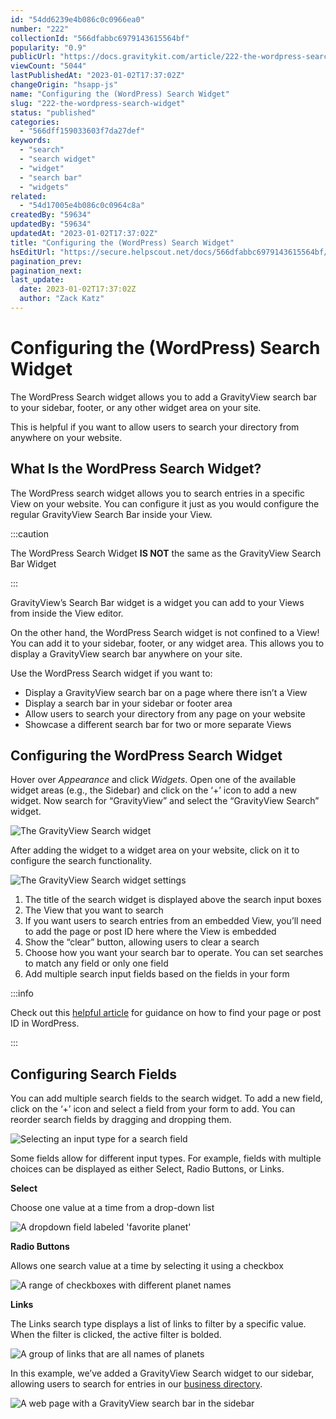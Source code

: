 ```yaml
---
id: "54dd6239e4b086c0c0966ea0"
number: "222"
collectionId: "566dfabbc6979143615564bf"
popularity: "0.9"
publicUrl: "https://docs.gravitykit.com/article/222-the-wordpress-search-widget"
viewCount: "5044"
lastPublishedAt: "2023-01-02T17:37:02Z"
changeOrigin: "hsapp-js"
name: "Configuring the (WordPress) Search Widget"
slug: "222-the-wordpress-search-widget"
status: "published"
categories: 
  - "566dff159033603f7da27def"
keywords: 
  - "search"
  - "search widget"
  - "widget"
  - "search bar"
  - "widgets"
related: 
  - "54d17005e4b086c0c0964c8a"
createdBy: "59634"
updatedBy: "59634"
updatedAt: "2023-01-02T17:37:02Z"
title: "Configuring the (WordPress) Search Widget"
hsEditUrl: "https://secure.helpscout.net/docs/566dfabbc6979143615564bf/article/54dd6239e4b086c0c0966ea0"
pagination_prev: 
pagination_next: 
last_update:
  date: 2023-01-02T17:37:02Z
  author: "Zack Katz"
---
```


# Configuring the (WordPress) Search Widget

The WordPress Search widget allows you to add a GravityView search bar to your sidebar, footer, or any other widget area on your site.

This is helpful if you want to allow users to search your directory from anywhere on your website.

## What Is the WordPress Search Widget?

The WordPress search widget allows you to search entries in a specific View on your website. You can configure it just as you would configure the regular GravityView Search Bar inside your View.


:::caution

The WordPress Search Widget **IS NOT** the same as the GravityView Search Bar Widget

:::

  GravityView’s Search Bar widget is a widget you can add to your Views from inside the View editor.

On the other hand, the WordPress Search widget is not confined to a View! You can add it to your sidebar, footer, or any widget area. This allows you to display a GravityView search bar anywhere on your site.

Use the WordPress Search widget if you want to:

- Display a GravityView search bar on a page where there isn’t a View
- Display a search bar in your sidebar or footer area
- Allow users to search your directory from any page on your website
- Showcase a different search bar for two or more separate Views

## Configuring the WordPress Search Widget

Hover over *Appearance* and click *Widgets*. Open one of the available widget areas (e.g., the Sidebar) and click on the ‘+’ icon to add a new widget. Now search for “GravityView” and select the “GravityView Search” widget.

![The GravityView Search widget](https://s3.amazonaws.com/helpscout.net/docs/assets/54c58489e4b051242988532c/images/628796cfc01fce37d9b15282/file-vf8J7lKJUg.png)

After adding the widget to a widget area on your website, click on it to configure the search functionality.

![The GravityView Search widget settings](https://s3.amazonaws.com/helpscout.net/docs/assets/54c58489e4b051242988532c/images/628796dac01fce37d9b15284/file-g97JqQIbUk.png)

1. The title of the search widget is displayed above the search input boxes
2. The View that you want to search
3. If you want users to search entries from an embedded View, you’ll need to add the page or post ID here where the View is embedded
4. Show the “clear” button, allowing users to clear a search
5. Choose how you want your search bar to operate. You can set searches to match any field or only one field
6. Add multiple search input fields based on the fields in your form


:::info

Check out this [helpful article](https://athemes.com/tutorials/wordpress-page-id-and-post-id/#:~:text=To%20find%20a%20page%20ID,click%20on%20Pages%20>%20All%20Pages.&text=Once%20the%20page%20has%20opened,displayed%20within%20the%20page%20URL.) for guidance on how to find your page or post ID in WordPress.

:::

 ## Configuring Search Fields

You can add multiple search fields to the search widget. To add a new field, click on the ‘+’ icon and select a field from your form to add. You can reorder search fields by dragging and dropping them.

![Selecting an input type for a search field](https://s3.amazonaws.com/helpscout.net/docs/assets/54c58489e4b051242988532c/images/628796eb8bf21a2e2b6d6100/file-ZE4ClPudRl.png)

Some fields allow for different input types. For example, fields with multiple choices can be displayed as either Select, Radio Buttons, or Links.

**Select**

Choose one value at a time from a drop-down list

![A dropdown field labeled 'favorite planet'](https://s3.amazonaws.com/helpscout.net/docs/assets/54c58489e4b051242988532c/images/62879702c01fce37d9b15288/file-PHSC1mkb0l.png)

**Radio Buttons**

Allows one search value at a time by selecting it using a checkbox

![A range of checkboxes with different planet names](https://s3.amazonaws.com/helpscout.net/docs/assets/54c58489e4b051242988532c/images/6287974f8bf21a2e2b6d6105/file-aRPfg1zOTc.png)

**Links**

The Links search type displays a list of links to filter by a specific value. When the filter is clicked, the active filter is bolded.

![A group of links that are all names of planets](https://s3.amazonaws.com/helpscout.net/docs/assets/54c58489e4b051242988532c/images/628797478c9b58508348b9e8/file-S2QytLiCds.png)

In this example, we’ve added a GravityView Search widget to our sidebar, allowing users to search for entries in our [business directory](https://www.gravitykit.com/gravity-forms-directory/).

![A web page with a GravityView search bar in the sidebar](https://s3.amazonaws.com/helpscout.net/docs/assets/54c58489e4b051242988532c/images/6287975b68d51e77944424db/file-B1TVhs4yRn.png)
